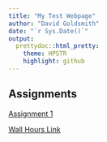 ```yaml
---
title: "My Test Webpage"
author: "David Goldsmith"
date: "`r Sys.Date()`"
output:
  prettydoc::html_pretty:
    theme: HPSTR
    highlight: github
---
```


## Assignments
[Assignment 1](Assignment_1.html)

[Wall Hours Link](https://athletics.middlebury.edu/sports/2020/6/4/facilities-climbing-wall.aspx)